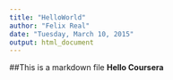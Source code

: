 ```yaml
---
title: "HelloWorld"
author: "Felix Real"
date: "Tuesday, March 10, 2015"
output: html_document
---
```


##This is a markdown file
**Hello Coursera**